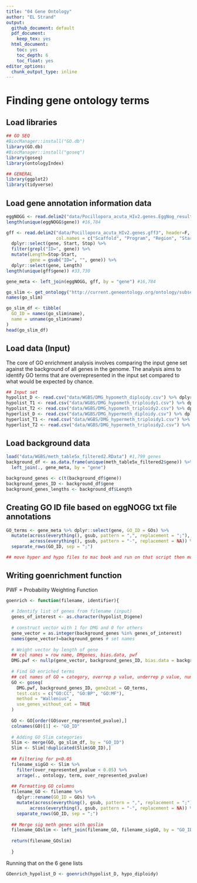 ```yaml
---
title: "04 Gene Ontology"
author: "EL Strand"
output:
  github_document: default
  pdf_document:
    keep_tex: yes
  html_document:
    toc: yes
    toc_depth: 6
    toc_float: yes
editor_options: 
  chunk_output_type: inline
---
```


# Finding gene ontology terms 

## Load libraries 

```r
## GO SEQ 
#BiocManager::install("GO.db")
library(GO.db)
#BiocManager::install("goseq")
library(goseq)
library(ontologyIndex)

## GENERAL
library(ggplot2)
library(tidyverse)
```

## Load gene annotation information data 

```r
eggNOGG <- read.delim2("data/Pocillopora_acuta_HIv2.genes.EggNog_results.txt") %>% dplyr::rename(gene = X.query)
length(unique(eggNOGG$gene)) #16,784

gff <- read.delim2("data/Pocillopora_acuta_HIv2.genes.gff3", header=F,
                   col.names = c("Scaffold", "Program", "Region", "Start", "Stop", "V6", "V7", "V8", "gene")) %>%
  dplyr::select(gene, Start, Stop) %>% 
  filter(grepl("ID=", gene)) %>%
  mutate(Length=Stop-Start,
         gene = gsub("ID=", "", gene)) %>%
  dplyr::select(gene, Length)
length(unique(gff$gene)) #33,730

gene_meta <- left_join(eggNOGG, gff, by = "gene") #16,784

go_slim <- get_ontology("http://current.geneontology.org/ontology/subsets/goslim_generic.obo")
names(go_slim)

go_slim_df <- tibble(
  GO_ID = names(go_slim$name),
  name = unname(go_slim$name)
)
head(go_slim_df)
```

## Load data (Input)

The core of GO enrichment analysis involves comparing the input gene set against the background of all genes in the genome. The analysis aims to identify GO terms that are overrepresented in the input set compared to what would be expected by chance. 

```r
## Input set 
hypolist_D <- read.csv("data/WGBS/DMG_hypometh_diploidy.csv") %>% dplyr::select(gene) %>% left_join(., gene_meta)
hypolist_T1 <- read.csv("data/WGBS/DMG_hypometh_triploidy1.csv") %>% dplyr::select(gene) %>% left_join(., gene_meta)
hypolist_T2 <- read.csv("data/WGBS/DMG_hypometh_triploidy2.csv") %>% dplyr::select(gene) %>% left_join(., gene_meta)
hyperlist_D <- read.csv("data/WGBS/DMG_hypermeth_diploidy.csv") %>% dplyr::select(gene) %>% left_join(., gene_meta)
hyperlist_T1 <- read.csv("data/WGBS/DMG_hypermeth_triploidy1.csv") %>% dplyr::select(gene) %>% left_join(., gene_meta)
hyperlist_T2 <- read.csv("data/WGBS/DMG_hypermeth_triploidy2.csv") %>% dplyr::select(gene) %>% left_join(., gene_meta)
```

## Load background data 

```r
load("data/WGBS/meth_table5x_filtered2.RData") #1,799 genes 
background_df <- as.data.frame(unique(meth_table5x_filtered2$gene)) %>% dplyr::rename(gene = 1) %>%
  left_join(., gene_meta, by = "gene")

background_genes <- c(t(background_df$gene))
background_genes_ID <- background_df$gene
background_genes_lengths <- background_df$Length
```

## Creating GO ID file based on eggNOGG txt file annotations 

```r
GO_terms <- gene_meta %>% dplyr::select(gene, GO_ID = GOs) %>%
  mutate(across(everything(), gsub, pattern = ",", replacement = ";"),
         across(everything(), gsub, pattern = "-", replacement = NA)) %>%
  separate_rows(GO_ID, sep = ";")

## move hyper and hypo files to mac book and run on that script then move output back here 
```

## Writing goenrichment function 

PWF = Probability Weighting Function

```r
goenrich <- function(filename, identifier){
  
  # Identify list of genes from filename (input)
  genes_of_interest <- as.character(hypolist_D$gene)
  
  # construct vector with 1 for DMG and 0 for others 
  gene_vector = as.integer(background_genes %in% genes_of_interest)
  names(gene_vector)=background_genes # set names 
  
  # Weight vector by length of gene 
  ## col names = row name, DMgenes, bias.data, pwf
  DMG.pwf <- nullp(gene_vector, background_genes_ID, bias.data = background_genes_lengths)
  
  # Find GO enriched terms 
  ## col names of GO = category, overrep p value, underrep p value, numDEinCat, numinCat
  GO <- goseq(
    DMG.pwf, background_genes_ID, gene2cat = GO_terms,
    test.cats = c("GO:CC", "GO:BP", "GO:MF"),
    method = "Wallenius",
    use_genes_without_cat = TRUE
  )
  
  GO <- GO[order(GO$over_represented_pvalue),]
  colnames(GO)[1] <- "GO_ID"
  
  # Adding GO Slim categories 
  Slim <- merge(GO, go_slim_df, by = "GO_ID")
  Slim <- Slim[!duplicated(Slim$GO_ID),]
  
  ## Filtering for p<0.05
  filename_sigGO <- Slim %>%
    filter(over_represented_pvalue < 0.05) %>%
    arrage(., ontology, term, over_represented_pvalue)
  
  ## Formatting GO columns 
  filename_GO <- filename %>%
    dplyr::rename(GO_ID = GOs) %>% 
    mutate(across(everything(), gsub, pattern = ",", replacement = ";"),
         across(everything(), gsub, pattern = "-", replacement = NA)) %>%
    separate_rows(GO_ID, sep = ";")
  
  ## Merge sig meth genes with goslim
  filename_GOslim <- left_join(filename_GO, filename_sigGO, by = "GO_ID")
  
  return(filename_GOslim)
  
  }
```

Running that on the 6 gene lists 

```r
GOenrich_hypolist_D <- goenrich(hypolist_D, hypo_diploidy)
```
















